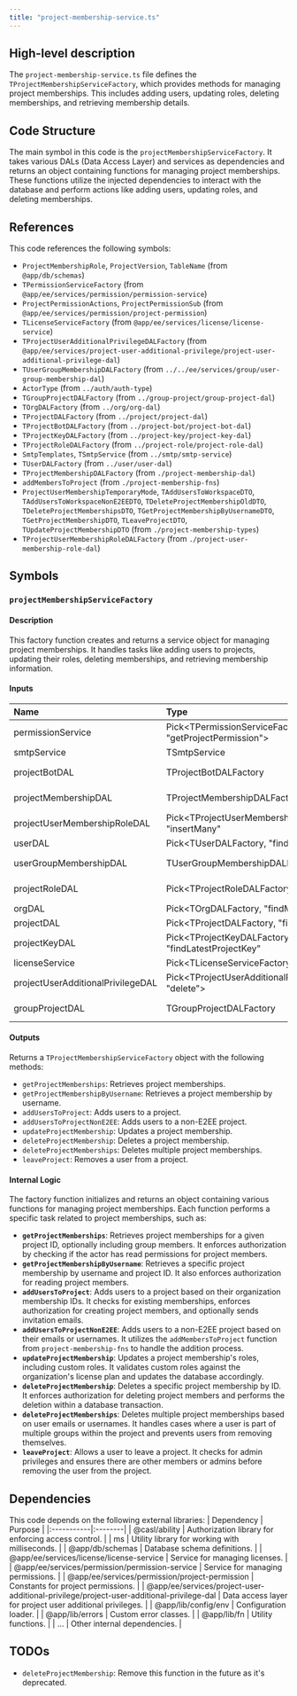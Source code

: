 ```yaml
---
title: "project-membership-service.ts"
---
```


## High-level description
The `project-membership-service.ts` file defines the `TProjectMembershipServiceFactory`, which provides methods for managing project memberships. This includes adding users, updating roles, deleting memberships, and retrieving membership details.

## Code Structure
The main symbol in this code is the `projectMembershipServiceFactory`. It takes various DALs (Data Access Layer) and services as dependencies and returns an object containing functions for managing project memberships. These functions utilize the injected dependencies to interact with the database and perform actions like adding users, updating roles, and deleting memberships.

## References
This code references the following symbols:
- `ProjectMembershipRole`, `ProjectVersion`, `TableName` (from `@app/db/schemas`)
- `TPermissionServiceFactory` (from `@app/ee/services/permission/permission-service`)
- `ProjectPermissionActions`, `ProjectPermissionSub` (from `@app/ee/services/permission/project-permission`)
- `TLicenseServiceFactory` (from `@app/ee/services/license/license-service`)
- `TProjectUserAdditionalPrivilegeDALFactory` (from `@app/ee/services/project-user-additional-privilege/project-user-additional-privilege-dal`)
- `TUserGroupMembershipDALFactory` (from `../../ee/services/group/user-group-membership-dal`)
- `ActorType` (from `../auth/auth-type`)
- `TGroupProjectDALFactory` (from `../group-project/group-project-dal`)
- `TOrgDALFactory` (from `../org/org-dal`)
- `TProjectDALFactory` (from `../project/project-dal`)
- `TProjectBotDALFactory` (from `../project-bot/project-bot-dal`)
- `TProjectKeyDALFactory` (from `../project-key/project-key-dal`)
- `TProjectRoleDALFactory` (from `../project-role/project-role-dal`)
- `SmtpTemplates`, `TSmtpService` (from `../smtp/smtp-service`)
- `TUserDALFactory` (from `../user/user-dal`)
- `TProjectMembershipDALFactory` (from `./project-membership-dal`)
- `addMembersToProject` (from `./project-membership-fns`)
- `ProjectUserMembershipTemporaryMode`, `TAddUsersToWorkspaceDTO`, `TAddUsersToWorkspaceNonE2EEDTO`, `TDeleteProjectMembershipOldDTO`, `TDeleteProjectMembershipsDTO`, `TGetProjectMembershipByUsernameDTO`, `TGetProjectMembershipDTO`, `TLeaveProjectDTO`, `TUpdateProjectMembershipDTO` (from `./project-membership-types`)
- `TProjectUserMembershipRoleDALFactory` (from `./project-user-membership-role-dal`)

## Symbols

### `projectMembershipServiceFactory`
#### Description
This factory function creates and returns a service object for managing project memberships. It handles tasks like adding users to projects, updating their roles, deleting memberships, and retrieving membership information.

#### Inputs
| Name | Type | Description |
|:-----|:-----|:------------|
| permissionService | Pick&lt;TPermissionServiceFactory, "getProjectPermission"&gt; | Service for managing project permissions. |
| smtpService | TSmtpService | Service for sending emails. |
| projectBotDAL | TProjectBotDALFactory | Data access layer for project bots. |
| projectMembershipDAL | TProjectMembershipDALFactory | Data access layer for project memberships. |
| projectUserMembershipRoleDAL | Pick&lt;TProjectUserMembershipRoleDALFactory, "insertMany" | "find" | "delete"&gt; | Data access layer for project user membership roles. |
| userDAL | Pick&lt;TUserDALFactory, "findById" | "findOne" | "findUserByProjectMembershipId" | "find"&gt; | Data access layer for users. |
| userGroupMembershipDAL | TUserGroupMembershipDALFactory | Data access layer for user group memberships. |
| projectRoleDAL | Pick&lt;TProjectRoleDALFactory, "find"&gt; | Data access layer for project roles. |
| orgDAL | Pick&lt;TOrgDALFactory, "findMembership" | "findOrgMembersByUsername"&gt; | Data access layer for organizations. |
| projectDAL | Pick&lt;TProjectDALFactory, "findById" | "findProjectGhostUser" | "transaction" | "findProjectById"&gt; | Data access layer for projects. |
| projectKeyDAL | Pick&lt;TProjectKeyDALFactory, "findLatestProjectKey" | "delete" | "insertMany"&gt; | Data access layer for project keys. |
| licenseService | Pick&lt;TLicenseServiceFactory, "getPlan"&gt; | Service for managing licenses. |
| projectUserAdditionalPrivilegeDAL | Pick&lt;TProjectUserAdditionalPrivilegeDALFactory, "delete"&gt; | Data access layer for project user additional privileges. |
| groupProjectDAL | TGroupProjectDALFactory | Data access layer for group projects. |

#### Outputs
Returns a `TProjectMembershipServiceFactory` object with the following methods:
- `getProjectMemberships`: Retrieves project memberships.
- `getProjectMembershipByUsername`: Retrieves a project membership by username.
- `addUsersToProject`: Adds users to a project.
- `addUsersToProjectNonE2EE`: Adds users to a non-E2EE project.
- `updateProjectMembership`: Updates a project membership.
- `deleteProjectMembership`: Deletes a project membership.
- `deleteProjectMemberships`: Deletes multiple project memberships.
- `leaveProject`: Removes a user from a project.

#### Internal Logic
The factory function initializes and returns an object containing various functions for managing project memberships. Each function performs a specific task related to project memberships, such as:

- **`getProjectMemberships`**: Retrieves project memberships for a given project ID, optionally including group members. It enforces authorization by checking if the actor has read permissions for project members.
- **`getProjectMembershipByUsername`**: Retrieves a specific project membership by username and project ID. It also enforces authorization for reading project members.
- **`addUsersToProject`**: Adds users to a project based on their organization membership IDs. It checks for existing memberships, enforces authorization for creating project members, and optionally sends invitation emails.
- **`addUsersToProjectNonE2EE`**: Adds users to a non-E2EE project based on their emails or usernames. It utilizes the `addMembersToProject` function from `project-membership-fns` to handle the addition process.
- **`updateProjectMembership`**: Updates a project membership's roles, including custom roles. It validates custom roles against the organization's license plan and updates the database accordingly.
- **`deleteProjectMembership`**: Deletes a specific project membership by ID. It enforces authorization for deleting project members and performs the deletion within a database transaction.
- **`deleteProjectMemberships`**: Deletes multiple project memberships based on user emails or usernames. It handles cases where a user is part of multiple groups within the project and prevents users from removing themselves.
- **`leaveProject`**: Allows a user to leave a project. It checks for admin privileges and ensures there are other members or admins before removing the user from the project.

## Dependencies
This code depends on the following external libraries:
| Dependency | Purpose |
|:-----------|:--------|
| @casl/ability | Authorization library for enforcing access control. |
| ms | Utility library for working with milliseconds. |
| @app/db/schemas | Database schema definitions. |
| @app/ee/services/license/license-service | Service for managing licenses. |
| @app/ee/services/permission/permission-service | Service for managing permissions. |
| @app/ee/services/permission/project-permission | Constants for project permissions. |
| @app/ee/services/project-user-additional-privilege/project-user-additional-privilege-dal | Data access layer for project user additional privileges. |
| @app/lib/config/env | Configuration loader. |
| @app/lib/errors | Custom error classes. |
| @app/lib/fn | Utility functions. |
| ... | Other internal dependencies. |

## TODOs
- `deleteProjectMembership`: Remove this function in the future as it's deprecated.


